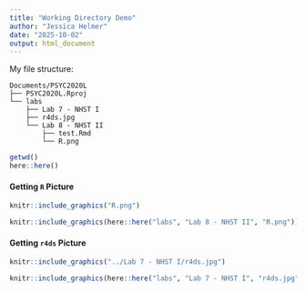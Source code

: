 ```yaml
---
title: "Working Directory Demo"
author: "Jessica Helmer"
date: "2025-10-02"
output: html_document
---
```


My file structure: 

```
Documents/PSYC2020L
├── PSYC2020L.Rproj
└── labs
    ├── Lab 7 - NHST I
    ├── r4ds.jpg
    └── Lab 8 - NHST II
        ├── test.Rmd
        └── R.png
```

```r
getwd()
here::here()
```

#### Getting `R` Picture
```r
knitr::include_graphics("R.png")
```

```r
knitr::include_graphics(here::here("labs", "Lab 8 - NHST II", "R.png"))
```

#### Getting `r4ds` Picture
```r
knitr::include_graphics("../Lab 7 - NHST I/r4ds.jpg")
```

```r
knitr::include_graphics(here::here("labs", "Lab 7 - NHST I", "r4ds.jpg"))
```

